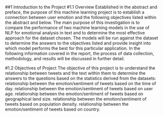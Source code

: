 ##1 Introduction to the Project
#1.1 Overview
Established in the abstract and preface, the purpose of this machine learning project is to establish a connection between user emotion and the following objectives listed within the abstract and below. The main purpose of this investigation is to compare the performance of two machine learning models in the use of NLP for emotional analysis in text and to determine the most effective approach for the dataset chosen. The models will be run against the dataset to determine the answers to the objectives listed and provide insight into which model performs the best for this particular application. In the following information covered in the report, the process of data collection, methodology, and results will be discussed in further detail.

#1.2 Objectives of Project
The objective of this project is to understand the relationship between tweets and the text within them to determine the answers to the questions based on the statistics derived from the datasets:
relationship between the emotion/sentiment of tweets based on the time of day.
relationship between the emotion/sentiment of tweets based on user age.
relationship between the emotion/sentiment of tweets based on geographical land size.
relationship between the emotion/sentiment of tweets based on population density.
relationship between the emotion/sentiment of tweets based on country.


